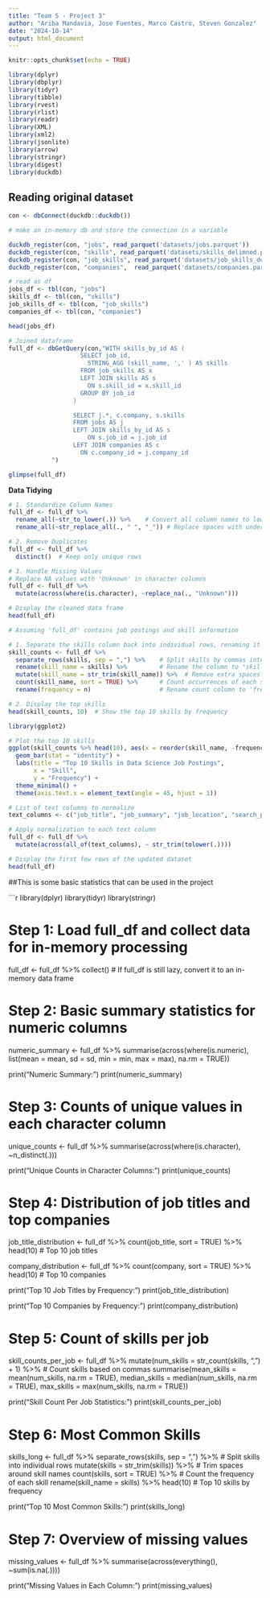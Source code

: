 ```yaml
---
title: "Team 5 - Project 3"
author: "Ariba Mandavia, Jose Fuentes, Marco Castro, Steven Gonzalez"
date: "2024-10-14"
output: html_document
---
```

  
```r
knitr::opts_chunk$set(echo = TRUE)

library(dplyr)
library(dbplyr)
library(tidyr)
library(tibble)
library(rvest)
library(rlist)
library(readr)
library(XML)
library(xml2)
library(jsonlite)
library(arrow)
library(stringr)
library(digest)
library(duckdb)
```

## Reading original dataset

```r

con <- dbConnect(duckdb::duckdb())

# make an in-memory db and store the connection in a variable

duckdb_register(con, "jobs", read_parquet('datasets/jobs.parquet'))
duckdb_register(con, "skills", read_parquet('datasets/skills_delimned.parquet'))
duckdb_register(con, "job_skills", read_parquet('datasets/job_skills_delimned.parquet'))
duckdb_register(con, "companies",  read_parquet('datasets/companies.parquet'))

# read as df
jobs_df <- tbl(con, "jobs")
skills_df <- tbl(con, "skills")
job_skills_df <- tbl(con, "job_skills")
companies_df <- tbl(con, "companies")

head(jobs_df)

# Joined dataframe
full_df <- dbGetQuery(con,"WITH skills_by_id AS (
                    SELECT job_id,
                      STRING_AGG (skill_name, ',' ) AS skills
                    FROM job_skills AS x
                    LEFT JOIN skills AS s 
                      ON s.skill_id = x.skill_id 
                    GROUP BY job_id
                  )

                  SELECT j.*, c.company, s.skills
                  FROM jobs AS j
                  LEFT JOIN skills_by_id AS s
                      ON s.job_id = j.job_id 
                  LEFT JOIN companies AS c
                    ON c.company_id = j.company_id
            ")

glimpse(full_df)

```

**Data Tidying**



```r

# 1. Standardize Column Names
full_df <- full_df %>%
  rename_all(~str_to_lower(.)) %>%    # Convert all column names to lowercase
  rename_all(~str_replace_all(., " ", "_")) # Replace spaces with underscores

# 2. Remove Duplicates
full_df <- full_df %>%
  distinct()  # Keep only unique rows

# 3. Handle Missing Values
# Replace NA values with 'Unknown' in character columns
full_df <- full_df %>%
  mutate(across(where(is.character), ~replace_na(., "Unknown")))

# Display the cleaned data frame
head(full_df)

```


```r

# Assuming 'full_df' contains job postings and skill information

# 1. Separate the skills column back into individual rows, renaming it to "skill_name":
skill_counts <- full_df %>%
  separate_rows(skills, sep = ",") %>%    # Split skills by commas into individual rows
  rename(skill_name = skills) %>%         # Rename the column to "skill_name"
  mutate(skill_name = str_trim(skill_name)) %>%  # Remove extra spaces around skill names
  count(skill_name, sort = TRUE) %>%      # Count occurrences of each skill and sort by frequency
  rename(frequency = n)                   # Rename count column to 'frequency'

# 2. Display the top skills
head(skill_counts, 10)  # Show the top 10 skills by frequency
```

```r
library(ggplot2)

# Plot the top 10 skills
ggplot(skill_counts %>% head(10), aes(x = reorder(skill_name, -frequency), y = frequency)) +
  geom_bar(stat = "identity") +
  labs(title = "Top 10 Skills in Data Science Job Postings",
       x = "Skill",
       y = "Frequency") +
  theme_minimal() +
  theme(axis.text.x = element_text(angle = 45, hjust = 1))

```

```r


# List of text columns to normalize
text_columns <- c("job_title", "job_summary", "job_location", "search_position", "company")

# Apply normalization to each text column
full_df <- full_df %>%
  mutate(across(all_of(text_columns), ~ str_trim(tolower(.))))

# Display the first few rows of the updated dataset
head(full_df)

```

##This is some basic statistics that can be used in the project

```r

library(dplyr)
library(tidyr)
library(stringr)

# Step 1: Load full_df and collect data for in-memory processing
full_df <- full_df %>%
  collect()  # If full_df is still lazy, convert it to an in-memory data frame

# Step 2: Basic summary statistics for numeric columns
numeric_summary <- full_df %>%
  summarise(across(where(is.numeric), list(mean = mean, sd = sd, min = min, max = max), na.rm = TRUE))

print("Numeric Summary:")
print(numeric_summary)

# Step 3: Counts of unique values in each character column
unique_counts <- full_df %>%
  summarise(across(where(is.character), ~n_distinct(.)))

print("Unique Counts in Character Columns:")
print(unique_counts)

# Step 4: Distribution of job titles and top companies
job_title_distribution <- full_df %>%
  count(job_title, sort = TRUE) %>%
  head(10)  # Top 10 job titles

company_distribution <- full_df %>%
  count(company, sort = TRUE) %>%
  head(10)  # Top 10 companies

print("Top 10 Job Titles by Frequency:")
print(job_title_distribution)

print("Top 10 Companies by Frequency:")
print(company_distribution)

# Step 5: Count of skills per job
skill_counts_per_job <- full_df %>%
  mutate(num_skills = str_count(skills, ",") + 1) %>%  # Count skills based on commas
  summarise(mean_skills = mean(num_skills, na.rm = TRUE), 
            median_skills = median(num_skills, na.rm = TRUE), 
            max_skills = max(num_skills, na.rm = TRUE))

print("Skill Count Per Job Statistics:")
print(skill_counts_per_job)

# Step 6: Most Common Skills
skills_long <- full_df %>%
  separate_rows(skills, sep = ",") %>%   # Split skills into individual rows
  mutate(skills = str_trim(skills)) %>%  # Trim spaces around skill names
  count(skills, sort = TRUE) %>%         # Count the frequency of each skill
  rename(skill_name = skills) %>%
  head(10)                               # Top 10 skills by frequency

print("Top 10 Most Common Skills:")
print(skills_long)

# Step 7: Overview of missing values
missing_values <- full_df %>%
  summarise(across(everything(), ~sum(is.na(.))))

print("Missing Values in Each Column:")
print(missing_values)


